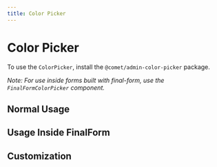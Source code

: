 ```yaml
---
title: Color Picker
---
```



<Meta title="Docs/Components/Color Picker" />

# Color Picker

To use the `ColorPicker`, install the `@comet/admin-color-picker` package.

_Note: For use inside forms built with final-form, use the `FinalFormColorPicker` component._

## Normal Usage

<Story path="color-picker/ColorPicker" />

## Usage Inside FinalForm

<Story path="color-picker/ColorPickerFinalForm" />

## Customization

<Story path="color-picker/ColorPickerCustomized" />
